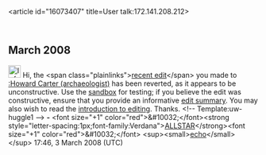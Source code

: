 <article id="16073407" title=User talk:172.141.208.212>
	<talkpage id="16073407" title="User talk:172.141.208.212">

== March 2008 ==

[[Image:Information.png|25px|left]] Hi, the &lt;span class=&quot;plainlinks&quot;&gt;[http://en.wikipedia.org/wiki/Howard_Carter_(archaeologist)?diff=195592018 recent edit]&lt;/span&gt; you made to [[:Howard Carter (archaeologist)]] has been reverted, as it appears to be unconstructive. Use the [[Wikipedia:Sandbox|sandbox]] for testing; if you believe the edit was constructive, ensure that you provide an informative [[Help:Edit summary|edit summary]]. You may also wish to read the [[Wikipedia:Introduction|introduction to editing]]. Thanks. &lt;!-- Template:uw-huggle1 --&gt; '''-''' &lt;font size=&quot;+1&quot; color=&quot;red&quot;&gt;&amp;#10032;&lt;/font&gt;&lt;strong style=&quot;letter-spacing:1px;font-family:Verdana&quot;&gt;[[User:Allstarecho|ALLSTAR]]&lt;/strong&gt;&lt;font size=&quot;+1&quot; color=&quot;red&quot;&gt;&amp;#10032;&lt;/font&gt; &lt;sup&gt;&lt;small&gt;[[User_talk:Allstarecho|echo]]&lt;/small&gt;&lt;/sup&gt; 17:46, 3 March 2008 (UTC)
	</talkpage>
</article>